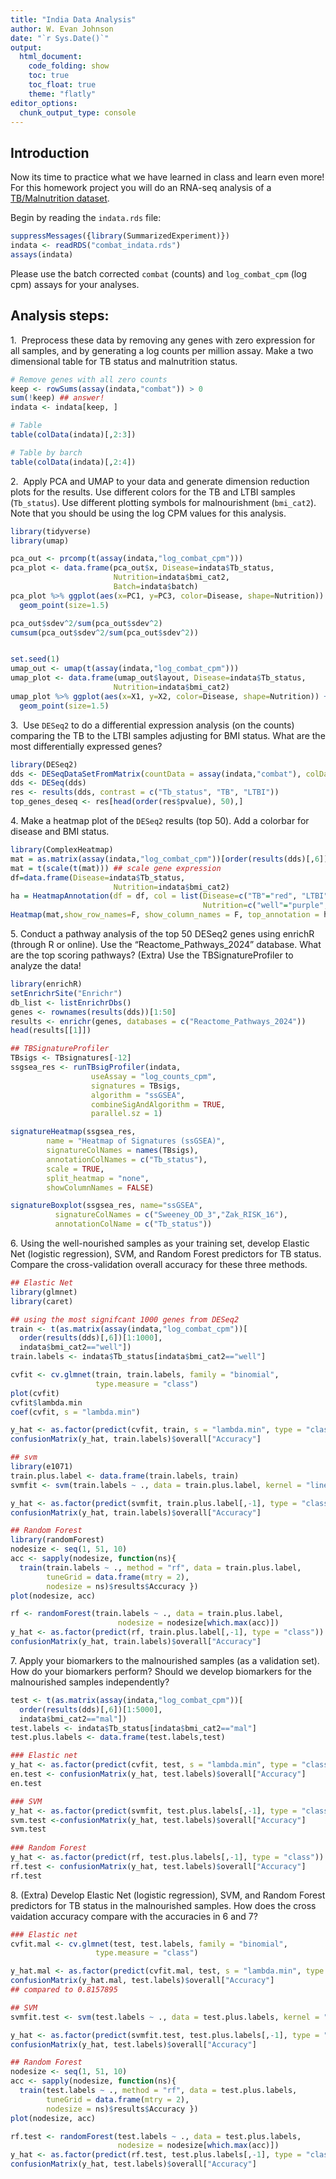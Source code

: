 ```yaml
---
title: "India Data Analysis"
author: W. Evan Johnson
date: "`r Sys.Date()`"
output:
  html_document:
    code_folding: show
    toc: true
    toc_float: true
    theme: "flatly"
editor_options: 
  chunk_output_type: console
---
```


## Introduction
Now its time to practice what we have learned in class and learn even more! For this homework project you will do an RNA-seq analysis of a [TB/Malnutrition dataset](https://www.frontiersin.org/journals/immunology/articles/10.3389/fimmu.2022.1011166/full). 

<!-- 
## Batch correction
```r
library(SummarizedExperiment)
library(sva)
library(TBSignatureProfiler)

indata <- readRDS("~/Desktop/indata.rds")

batch <- indata$batch
covs <- model.matrix(~colData(indata)$Tb_status + colData(indata)$bmi_cat2)

combat_counts <- ComBat_seq(as.matrix(assay(indata, "counts")), 
      batch = batch, covar_mod = covs)
assay(indata, "combat") <- combat_counts

## Make log counts, counts per million (cpm), logcpm
indata <- mkAssay(indata, input_name = "combat",log = TRUE, 
                     counts_to_CPM = TRUE)
assays(indata)
saveRDS(indata, "~/Desktop/combat_indata.rds")
```
-->

Begin by reading the `indata.rds` file: 

```r
suppressMessages({library(SummarizedExperiment)})
indata <- readRDS("combat_indata.rds")
assays(indata)
```

Please use the batch corrected `combat` (counts) and `log_combat_cpm` (log cpm) assays for your analyses. 

## Analysis steps: 


1.\  Preprocess these data by removing any genes with zero expression for all samples, and by generating a log counts per million assay. Make a two dimensional table for TB status and malnutrition status. 

```r
# Remove genes with all zero counts
keep <- rowSums(assay(indata,"combat")) > 0
sum(!keep) ## answer!
indata <- indata[keep, ]

# Table 
table(colData(indata)[,2:3])

# Table by barch
table(colData(indata)[,2:4])
```
  
2.\  Apply PCA and UMAP to your data and generate dimension reduction plots for the results. Use different colors for the TB and LTBI samples (`Tb_status`). Use different plotting symbols for malnourishment (`bmi_cat2`). Note that you should be using the log CPM values for this analysis. 

```r
library(tidyverse)
library(umap)

pca_out <- prcomp(t(assay(indata,"log_combat_cpm")))
pca_plot <- data.frame(pca_out$x, Disease=indata$Tb_status, 
                       Nutrition=indata$bmi_cat2,
                       Batch=indata$batch)
pca_plot %>% ggplot(aes(x=PC1, y=PC3, color=Disease, shape=Nutrition)) +
  geom_point(size=1.5)

pca_out$sdev^2/sum(pca_out$sdev^2)
cumsum(pca_out$sdev^2/sum(pca_out$sdev^2))


set.seed(1)
umap_out <- umap(t(assay(indata,"log_combat_cpm")))
umap_plot <- data.frame(umap_out$layout, Disease=indata$Tb_status, 
                       Nutrition=indata$bmi_cat2)
umap_plot %>% ggplot(aes(x=X1, y=X2, color=Disease, shape=Nutrition)) +
  geom_point(size=1.5)
```

3.\  Use `DESeq2` to do a differential expression analysis (on the counts) comparing the TB to the LTBI samples adjusting for BMI status. What are the most differentially expressed genes? 
  

```r
library(DESeq2)
dds <- DESeqDataSetFromMatrix(countData = assay(indata,"combat"), colData = colData(indata), design = ~ Tb_status + bmi_cat2)
dds <- DESeq(dds)
res <- results(dds, contrast = c("Tb_status", "TB", "LTBI"))
top_genes_deseq <- res[head(order(res$pvalue), 50),]
```

4.\ Make a heatmap plot of the `DESeq2` results (top 50). Add a colorbar for disease and BMI status. 
 
```r
library(ComplexHeatmap)
mat = as.matrix(assay(indata,"log_combat_cpm"))[order(results(dds)[,6])[1:50],] 
mat = t(scale(t(mat))) ## scale gene expression
df=data.frame(Disease=indata$Tb_status, 
                       Nutrition=indata$bmi_cat2) 
ha = HeatmapAnnotation(df = df, col = list(Disease=c("TB"="red", "LTBI"="blue"),
                                           Nutrition=c("well"="purple", "mal"="yellow")))
Heatmap(mat,show_row_names=F, show_column_names = F, top_annotation = ha)
```
  
5.\ Conduct a pathway analysis of the top 50 DESeq2 genes using enrichR (through R or online). Use the "Reactome\_Pathways\_2024" database. What are the top scoring pathways? (Extra) Use the TBSignatureProfiler to analyze the data! 
 

```r
library(enrichR)
setEnrichrSite("Enrichr")
db_list <- listEnrichrDbs()
genes <- rownames(results(dds))[1:50]
results <- enrichr(genes, databases = c("Reactome_Pathways_2024"))
head(results[[1]])

## TBSignatureProfiler
TBsigs <- TBsignatures[-12] 
ssgsea_res <- runTBsigProfiler(indata, 
                  useAssay = "log_counts_cpm",
                  signatures = TBsigs,
                  algorithm = "ssGSEA",
                  combineSigAndAlgorithm = TRUE,
                  parallel.sz = 1)

signatureHeatmap(ssgsea_res, 
        name = "Heatmap of Signatures (ssGSEA)", 
        signatureColNames = names(TBsigs),
        annotationColNames = c("Tb_status"),
        scale = TRUE,
        split_heatmap = "none",
        showColumnNames = FALSE)

signatureBoxplot(ssgsea_res, name="ssGSEA", 
          signatureColNames = c("Sweeney_OD_3","Zak_RISK_16"),
          annotationColName = c("Tb_status"))
```
  

6.\ Using the well-nourished samples as your training set, develop Elastic Net (logistic regression), SVM, and Random Forest predictors for TB status. Compare the cross-validation overall accuracy for these three methods. 

```r
## Elastic Net
library(glmnet)
library(caret)

## using the most signifcant 1000 genes from DESeq2
train <- t(as.matrix(assay(indata,"log_combat_cpm"))[
  order(results(dds)[,6])[1:1000],
  indata$bmi_cat2=="well"])
train.labels <- indata$Tb_status[indata$bmi_cat2=="well"]

cvfit <- cv.glmnet(train, train.labels, family = "binomial", 
                   type.measure = "class")
plot(cvfit)
cvfit$lambda.min
coef(cvfit, s = "lambda.min")

y_hat <- as.factor(predict(cvfit, train, s = "lambda.min", type = "class"))
confusionMatrix(y_hat, train.labels)$overall["Accuracy"]

## svm
library(e1071)
train.plus.label <- data.frame(train.labels, train)
svmfit <- svm(train.labels ~ ., data = train.plus.label, kernel = "linear", cost = 10, scale = FALSE)

y_hat <- as.factor(predict(svmfit, train.plus.label[,-1], type = "class"))
confusionMatrix(y_hat, train.labels)$overall["Accuracy"]

## Random Forest
library(randomForest)
nodesize <- seq(1, 51, 10)
acc <- sapply(nodesize, function(ns){
  train(train.labels ~ ., method = "rf", data = train.plus.label, 
        tuneGrid = data.frame(mtry = 2), 
        nodesize = ns)$results$Accuracy })
plot(nodesize, acc)

rf <- randomForest(train.labels ~ ., data = train.plus.label,
                        nodesize = nodesize[which.max(acc)])
y_hat <- as.factor(predict(rf, train.plus.label[,-1], type = "class"))
confusionMatrix(y_hat, train.labels)$overall["Accuracy"]

```


7.\ Apply your biomarkers to the malnourished samples (as a validation set). How do your biomarkers perform? Should we develop biomarkers for the malnourished samples independently? 

```r
test <- t(as.matrix(assay(indata,"log_combat_cpm"))[
  order(results(dds)[,6])[1:5000],
  indata$bmi_cat2=="mal"])
test.labels <- indata$Tb_status[indata$bmi_cat2=="mal"]
test.plus.labels <- data.frame(test.labels,test)

### Elastic net
y_hat <- as.factor(predict(cvfit, test, s = "lambda.min", type = "class"))
en.test <- confusionMatrix(y_hat, test.labels)$overall["Accuracy"]
en.test

### SVM
y_hat <- as.factor(predict(svmfit, test.plus.labels[,-1], type = "class"))
svm.test <-confusionMatrix(y_hat, test.labels)$overall["Accuracy"]
svm.test 
  
### Random Forest
y_hat <- as.factor(predict(rf, test.plus.labels[,-1], type = "class"))
rf.test <- confusionMatrix(y_hat, test.labels)$overall["Accuracy"]
rf.test
```

8.\ (Extra) Develop Elastic Net (logistic regression), SVM, and Random Forest predictors for TB status in the malnourished samples. How does the cross vaidation accuracy compare with the accuracies in 6 and 7? 

```r

### Elastic net
cvfit.mal <- cv.glmnet(test, test.labels, family = "binomial", 
                   type.measure = "class")

y_hat.mal <- as.factor(predict(cvfit.mal, test, s = "lambda.min", type = "class"))
confusionMatrix(y_hat.mal, test.labels)$overall["Accuracy"]
## compared to 0.8157895 

## SVM
svmfit.test <- svm(test.labels ~ ., data = test.plus.labels, kernel = "linear", cost = 10, scale = FALSE)

y_hat <- as.factor(predict(svmfit.test, test.plus.labels[,-1], type = "class"))
confusionMatrix(y_hat, test.labels)$overall["Accuracy"]

## Random Forest
nodesize <- seq(1, 51, 10)
acc <- sapply(nodesize, function(ns){
  train(test.labels ~ ., method = "rf", data = test.plus.labels, 
        tuneGrid = data.frame(mtry = 2), 
        nodesize = ns)$results$Accuracy })
plot(nodesize, acc)

rf.test <- randomForest(test.labels ~ ., data = test.plus.labels,
                        nodesize = nodesize[which.max(acc)])
y_hat <- as.factor(predict(rf.test, test.plus.labels[,-1], type = "class"))
confusionMatrix(y_hat, test.labels)$overall["Accuracy"]
```
